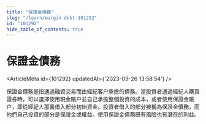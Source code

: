```yaml
---
title: "保證金債務"
slug: "/learn/margin-debt-101292"
id: "101292"
hide_table_of_contents: true
---
```



# 保證金債務

<ArticleMeta id={101292} updatedAt={'2023-09-26 13:58:54'} />
<div className='border-solid border-b border-t-0 my-4 border-[var(--ifm-color-gray-300)]' />

保證金債務是指通過融資交易而由經紀客户承擔的債務。當投資者通過經紀人購買證券時，可以選擇使用現金賬户並自己承擔整個投資的成本，或者使用保證金賬户，即從經紀人那裏借入部分初始資金。投資者借入的部分被稱為保證金債務，而他們自己投資的部分是保證金或權益。使用保證金債務既有風險也有潛在的利益。
